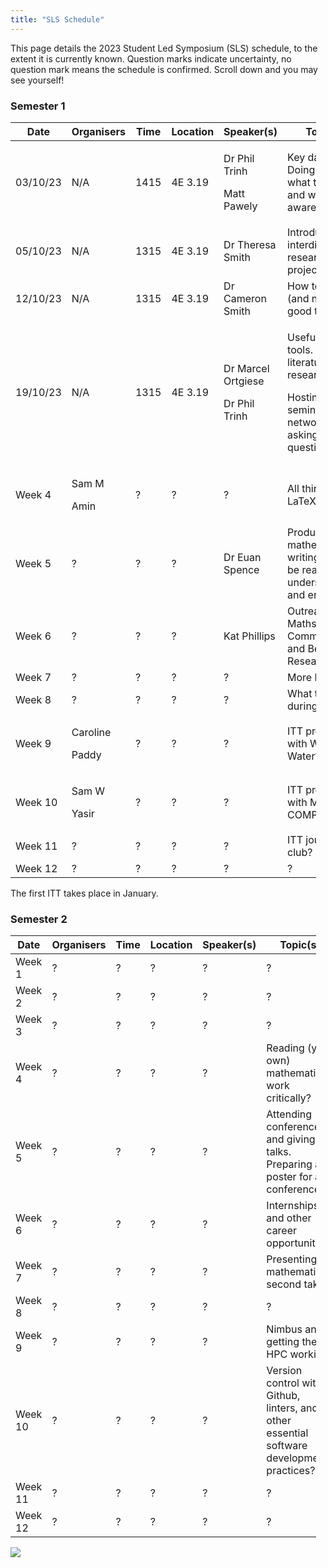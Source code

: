 ```yaml
---
title: "SLS Schedule"
---
```


This page details the 2023 Student Led Symposium (SLS) schedule, to the extent it is currently known. Question marks indicate uncertainty, no question mark means the schedule is confirmed. Scroll down and you may see yourself!

### Semester 1

+----------+------------+-------+----------+--------------------+----------------------------------------------------------------------------+
| Date     | Organisers | Time  | Location | Speaker(s)         | Topic(s)                                                                   |
+==========+============+=======+==========+====================+============================================================================+
| 03/10/23 | N/A        | 1415  | 4E 3.19  | Dr Phil Trinh      | Key dates. Doing a PhD- what to expect, and what to be aware of.           |
|          |            |       |          |                    |                                                                            |
|          |            |       |          | Matt Pawely        |                                                                            |
+----------+------------+-------+----------+--------------------+----------------------------------------------------------------------------+
| 05/10/23 | N/A        | 1315  | 4E 3.19  | Dr Theresa Smith   | Introduction to interdisciplinary research projects (IRPs).                |
+----------+------------+-------+----------+--------------------+----------------------------------------------------------------------------+
| 12/10/23 | N/A        | 1315  | 4E 3.19  | Dr Cameron Smith   | How to give (and not give) a good talk.                                    |
+----------+------------+-------+----------+--------------------+----------------------------------------------------------------------------+
| 19/10/23 | N/A        | 1315  | 4E 3.19  | Dr Marcel Ortgiese | Useful software tools. Useful literature research tools.                   |
|          |            |       |          |                    |                                                                            |
|          |            |       |          | Dr Phil Trinh      | Hosting seminars, networking, and asking the right questions               |
+----------+------------+-------+----------+--------------------+----------------------------------------------------------------------------+
| Week 4   | Sam M      | ?     | ?        | ?                  | All things LaTeX.                                                          |
|          |            |       |          |                    |                                                                            |
|          | Amin       |       |          |                    |                                                                            |
+----------+------------+-------+----------+--------------------+----------------------------------------------------------------------------+
| Week 5   | ?          | ?     | ?        | Dr Euan Spence     | Producing mathematical writing that will be read, understood, and enjoyed. |
+----------+------------+-------+----------+--------------------+----------------------------------------------------------------------------+
| Week 6   | ?          | ?     | ?        | Kat Phillips       | Outreach, Maths Communication, and Behind the Research?                    |
+----------+------------+-------+----------+--------------------+----------------------------------------------------------------------------+
| Week 7   | ?          | ?     | ?        | ?                  | More LaTeX?                                                                |
+----------+------------+-------+----------+--------------------+----------------------------------------------------------------------------+
| Week 8   | ?          | ?     | ?        | ?                  | What to do during an ITT?                                                  |
+----------+------------+-------+----------+--------------------+----------------------------------------------------------------------------+
| Week 9   | Caroline   | ?     | ?        | ?                  | ITT preparation with Wessex Water?                                         |
|          |            |       |          |                    |                                                                            |
|          | Paddy      |       |          |                    |                                                                            |
+----------+------------+-------+----------+--------------------+----------------------------------------------------------------------------+
| Week 10  | Sam W      | ?     | ?        | ?                  | ITT preparation with MYSTERY COMPANY?                                      |
|          |            |       |          |                    |                                                                            |
|          | Yasir      |       |          |                    |                                                                            |
+----------+------------+-------+----------+--------------------+----------------------------------------------------------------------------+
| Week 11  | ?          | ?     | ?        | ?                  | ITT journal club?                                                          |
+----------+------------+-------+----------+--------------------+----------------------------------------------------------------------------+
| Week 12  | ?          | ?     | ?        | ?                  | ?                                                                          |
+----------+------------+-------+----------+--------------------+----------------------------------------------------------------------------+

The first ITT takes place in January.

### Semester 2

+---------+------------+------+----------+------------+-------------------------------------------------------------------------------------------+
| Date    | Organisers | Time | Location | Speaker(s) | Topic(s)                                                                                  |
+=========+============+======+==========+============+===========================================================================================+
| Week 1  | ?          | ?    | ?        | ?          | ?                                                                                         |
+---------+------------+------+----------+------------+-------------------------------------------------------------------------------------------+
| Week 2  | ?          | ?    | ?        | ?          | ?                                                                                         |
+---------+------------+------+----------+------------+-------------------------------------------------------------------------------------------+
| Week 3  | ?          | ?    | ?        | ?          | ?                                                                                         |
+---------+------------+------+----------+------------+-------------------------------------------------------------------------------------------+
| Week 4  | ?          | ?    | ?        | ?          | Reading (your own) mathematical work critically?                                          |
+---------+------------+------+----------+------------+-------------------------------------------------------------------------------------------+
| Week 5  | ?          | ?    | ?        | ?          | Attending conferences and giving talks. Preparing a poster for a conference?              |
+---------+------------+------+----------+------------+-------------------------------------------------------------------------------------------+
| Week 6  | ?          | ?    | ?        | ?          | Internships and other career opportunities?                                               |
+---------+------------+------+----------+------------+-------------------------------------------------------------------------------------------+
| Week 7  | ?          | ?    | ?        | ?          | Presenting mathematics second take?                                                       |
+---------+------------+------+----------+------------+-------------------------------------------------------------------------------------------+
| Week 8  | ?          | ?    | ?        | ?          | ?                                                                                         |
+---------+------------+------+----------+------------+-------------------------------------------------------------------------------------------+
| Week 9  | ?          | ?    | ?        | ?          | Nimbus and getting the HPC working?                                                       |
+---------+------------+------+----------+------------+-------------------------------------------------------------------------------------------+
| Week 10 | ?          | ?    | ?        | ?          | Version control with Github, linters, and other essential software development practices? |
+---------+------------+------+----------+------------+-------------------------------------------------------------------------------------------+
| Week 11 | ?          | ?    | ?        | ?          | ?                                                                                         |
+---------+------------+------+----------+------------+-------------------------------------------------------------------------------------------+
| Week 12 | ?          | ?    | ?        | ?          | ?                                                                                         |
+---------+------------+------+----------+------------+-------------------------------------------------------------------------------------------+

![](cohort10.jpeg){fig-align="center"}
